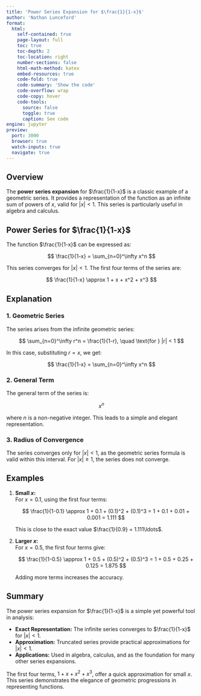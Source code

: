 ```yaml
---
title: 'Power Series Expansion for $\frac{1}{1-x}$'
author: 'Nathan Lunceford'
format:
  html:
    self-contained: true
    page-layout: full
    toc: true
    toc-depth: 2
    toc-location: right
    number-sections: false
    html-math-method: katex
    embed-resources: true
    code-fold: true
    code-summary: 'Show the code'
    code-overflow: wrap
    code-copy: hover
    code-tools:
      source: false
      toggle: true
      caption: See code
engine: jupyter
preview:
  port: 3000
  browser: true
  watch-inputs: true
  navigate: true
---
```


## **Overview**

The **power series expansion** for $\frac{1}{1-x}$ is a classic example of a geometric series. It provides a representation of the function as an infinite sum of powers of $x$, valid for $|x| < 1$. This series is particularly useful in algebra and calculus.

## **Power Series for $\frac{1}{1-x}$**

The function $\frac{1}{1-x}$ can be expressed as:

$$
\frac{1}{1-x} = \sum_{n=0}^\infty x^n
$$

This series converges for $|x| < 1$. The first four terms of the series are:

$$
\frac{1}{1-x} \approx 1 + x + x^2 + x^3
$$

## **Explanation**

### **1. Geometric Series**

The series arises from the infinite geometric series:

$$
\sum_{n=0}^\infty r^n = \frac{1}{1-r}, \quad \text{for } |r| < 1
$$

In this case, substituting $r = x$, we get:

$$
\frac{1}{1-x} = \sum_{n=0}^\infty x^n
$$

### **2. General Term**

The general term of the series is:

$$
x^n
$$

where $n$ is a non-negative integer. This leads to a simple and elegant representation.

### **3. Radius of Convergence**

The series converges only for $|x| < 1$, as the geometric series formula is valid within this interval. For $|x| \geq 1$, the series does not converge.

## **Examples**

1. **Small $x$:**  
   For $x = 0.1$, using the first four terms:

   $$
   \frac{1}{1-0.1} \approx 1 + 0.1 + (0.1)^2 + (0.1)^3 = 1 + 0.1 + 0.01 + 0.001 = 1.111
   $$

   This is close to the exact value $\frac{1}{0.9} = 1.111\ldots$.

2. **Larger $x$:**  
   For $x = 0.5$, the first four terms give:

   $$
   \frac{1}{1-0.5} \approx 1 + 0.5 + (0.5)^2 + (0.5)^3 = 1 + 0.5 + 0.25 + 0.125 = 1.875
   $$

   Adding more terms increases the accuracy.

## **Summary**

The power series expansion for $\frac{1}{1-x}$ is a simple yet powerful tool in analysis:

- **Exact Representation:** The infinite series converges to $\frac{1}{1-x}$ for $|x| < 1$.
- **Approximation:** Truncated series provide practical approximations for $|x| < 1$.
- **Applications:** Used in algebra, calculus, and as the foundation for many other series expansions.

The first four terms, $1 + x + x^2 + x^3$, offer a quick approximation for small $x$. This series demonstrates the elegance of geometric progressions in representing functions.
